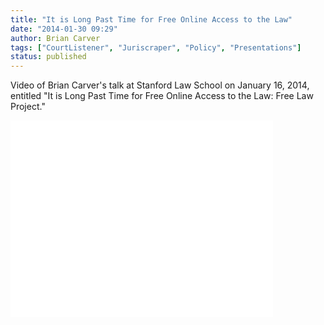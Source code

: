 ```yaml
---
title: "It is Long Past Time for Free Online Access to the Law"
date: "2014-01-30 09:29"
author: Brian Carver
tags: ["CourtListener", "Juriscraper", "Policy", "Presentations"]
status: published
---
```


Video of Brian Carver's talk at Stanford Law School on January 16, 2014,
entitled "It is Long Past Time for Free Online Access to the Law: Free
Law Project."

<iframe width="420" height="315" src="//www.youtube.com/embed/sYjVVZwOq6w" frameborder="0" allowfullscreen></iframe>
